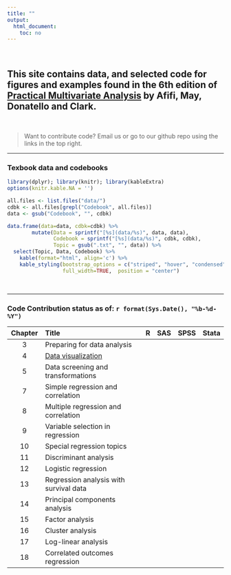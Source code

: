 ```yaml
---
title: ""
output:
  html_document:
    toc: no
---
```


<br> 

## This site contains data, and selected code for figures and examples found in the 6th edition of [Practical Multivariate Analysis](http://www.crcpress.com/product/isbn/9781138702226) by Afifi, May, Donatello and Clark. 

<br> 

> Want to contribute code? Email us or go to our github repo using the links in the top right. 


----

### Texbook data and codebooks

```r
library(dplyr); library(knitr); library(kableExtra)
options(knitr.kable.NA = '')

all.files <- list.files("data/")
cdbk <- all.files[grepl("Codebook", all.files)]
data <- gsub("Codebook", "", cdbk)

data.frame(data=data, cdbk=cdbk) %>% 
        mutate(Data = sprintf("[%s](data/%s)", data, data), 
               Codebook = sprintf("[%s](data/%s)", cdbk, cdbk), 
               Topic = gsub(".txt", "", data)) %>% 
  select(Topic, Data, Codebook) %>% 
    kable(format="html", align='c') %>%
    kable_styling(bootstrap_options = c("striped", "hover", "condensed", "responsive" ,"bordered"), 
                  full_width=TRUE,  position = "center")
```

<br>

----

### Code Contribution status as of:  `r format(Sys.Date(), "%b-%d-%Y")`


| Chapter   | Title                              | R | SAS | SPSS | Stata |
|:---------:|:-----------------------------------|---|-----|------|-------|
|    3      | Preparing for data analysis      |    |     |      |       |
|    4      | [Data visualization](code/ch04.html)      |   |     |      |       |
|    5      | Data screening and transformations      |   |     |      |       |
|    7      | Simple regression and correlation      |   |     |      |       |
|    8      | Multiple regression and correlation      |   |     |      |       |
|    9      | Variable selection in regression      |   |     |      |       |
|   10      | Special regression topics      |   |     |      |       |
|   11      | Discriminant analysis      |   |     |      |       |
|   12      | Logistic regression      |   |     |      |       |
|   13      | Regression analysis with survival data      |   |     |      |       |
|   14      | Principal components analysis      |   |     |      |       |
|   15      | Factor analysis      |   |     |      |       |
|   16      | Cluster analysis      |   |     |      |       |
|   17      | Log-linear analysis      |   |     |      |       |
|   18      | Correlated outcomes regression      |   |     |      |       |


